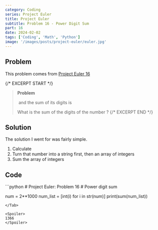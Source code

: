 ```yaml
---
category: Coding
series: Project Euler
title: Project Euler
subtitle: Problem 16 - Power Digit Sum
part: 16
date: 2024-02-02
tags: ['Coding', 'Math', 'Python']
image: '/images/posts/project-euler/euler.jpg'
---
```



## Problem

This problem comes from [Project Euler 16](https://projecteuler.net/problem=16)

{/* EXCERPT START */}

> **Problem**
>
> <Math equation="2^{15} = 32768" /> and the sum of its digits is <Math equation="3+2+7+6+8=26" />
>
> What is the sum of the digits of the number <Math equation="2^{1000}"/>?
> {/* EXCERPT END */}

## Solution

The solution I went for was fairly simple.

1. Calculate <Math equation="2^{1000}"/>
2. Turn that number into a string first, then an array of integers
3. Sum the array of integers

## Code

<Tab url="https://github.com/zlaast/Project-Euler/blob/main/Problems%20%5B1-100)/problem16.py" tab="problem16.py">
```python
# Project Euler: Problem 16
# Power digit sum

num = 2**1000
num_list = [int(i) for i in str(num)]
print(sum(num_list))
```
</Tab>

<Spoiler>
1366
</Spoiler>